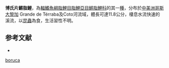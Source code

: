 {{Speciesbox
| status = NE
| status_system = IUCN3.1
| image = Piabucina Boruca.JPG
| genus = Piabucina
| species = boruca
| authority = [[Bussing|Bussing]], 1967
| synonyms = *''Lebiasina boruca''<br /><small>Bussing, 1967</small>
}}
'''博氏片鱂脂鯉'''，為[[輻鰭魚綱|輻鰭魚綱]][[脂鯉目|脂鯉目]][[脂鯉亞目|脂鯉亞目]][[鱂脂鯉科|鱂脂鯉科]]的其一[[種|種]]，分布於[[中美洲|中美洲]][[哥斯大黎加|哥斯大黎加]] Grande de Térraba及Coto河流域，體長可達11.8公分，棲息水流快速的溪流，以[[昆蟲|昆蟲]]為食，生活習性不明。

==参考文献==
{{refbegin}}
*{{FishBase_species|genus=Piabucina|species=boruca|year=2013|month=10}}
{{refend}}
{{Taxonbar|from=Q5650530}}

[[Category:片鱂脂鯉屬|boruca]]
